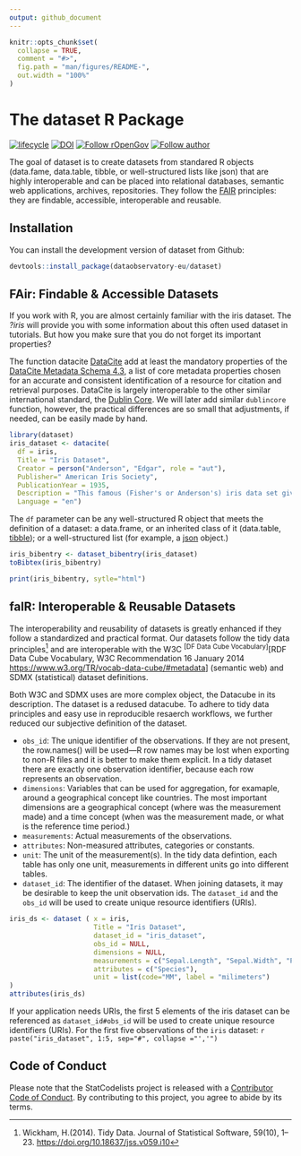 ```yaml
---
output: github_document
---
```


<!-- README.md is generated from README.Rmd. Please edit that file -->

```r
knitr::opts_chunk$set(
  collapse = TRUE,
  comment = "#>",
  fig.path = "man/figures/README-",
  out.width = "100%"
)
```

# The dataset R Package

<!-- badges: start -->
[![lifecycle](https://lifecycle.r-lib.org/articles/figures/lifecycle-experimental.svg)](https://lifecycle.r-lib.org/articles/stages.html#experimental)
[![DOI](https://zenodo.org/badge/DOI/10.5281/zenodo.6703765.svg)](https://doi.org/10.5281/zenodo.6703765)
[![Follow rOpenGov](https://img.shields.io/twitter/follow/ropengov.svg?style=social)](https://twitter.com/intent/follow?screen_name=ropengov) 
[![Follow author](https://img.shields.io/twitter/follow/digitalmusicobs.svg?style=social)](https://twitter.com/intent/follow?screen_name=digitalmusicobs)
<!-- badges: end -->

The goal of dataset is to create datasets from standared R objects (data.fame, data.table, tibble, or well-structured lists like json) that are highly interoperable and can be placed into relational databases, semantic web applications, archives, repositories.  They follow the [FAIR](https://www.go-fair.org/fair-principles/) principles: they are findable, accessible, interoperable and reusable. 

## Installation

You can install the development version of dataset from Github:

``` r
devtools::install_package(dataobservatory-eu/dataset)
```
## FAir: Findable & Accessible Datasets

If you work with R, you are almost certainly familiar with the iris dataset.  The *?iris* will provide you with some information about this often used dataset in tutorials. But how you make sure that you do not forget its important properties?

The function datacite [DataCite](https://datacite.org/) add at least the mandatory properties of the [DataCite Metadata Schema 4.3](https://schema.datacite.org/), a list of core metadata properties chosen for an accurate and consistent identification of a resource for citation and retrieval purposes. DataCite is largely interoperable to the other similar international standard, the [Dublin Core](https://www.dublincore.org/).  We will later add similar `dublincore` function, however, the practical differences are so small that adjustments, if needed, can be easily made by hand.

```r
library(dataset)
iris_dataset <- datacite(
  df = iris,
  Title = "Iris Dataset",
  Creator = person("Anderson", "Edgar", role = "aut"),
  Publisher=" American Iris Society",
  PublicationYear = 1935,
  Description = "This famous (Fisher's or Anderson's) iris data set gives the measurements in centimeters of the variables sepal length and width and petal length and width, respectively, for 50 flowers from each of 3 species of iris. The species are Iris setosa, versicolor, and virginica.",
  Language = "en")
```

The `df` parameter can be any well-structured R object that meets the definition of a dataset: a data.frame, or an inherited class of it (data.table, [tibble](https://tibble.tidyverse.org/)); or a well-structured list (for example, a [json](https://arxiv.org/abs/1403.2805) object.)

```r
iris_bibentry <- dataset_bibentry(iris_dataset)
toBibtex(iris_bibentry)
```
```r
print(iris_bibentry, sytle="html")
```


## faIR: Interoperable & Reusable Datasets

The interoperability and reusability of datasets is greatly enhanced if they follow a standardized and practical format.  Our datasets follow the tidy data principles^[Wickham, H.(2014). Tidy Data. Journal of Statistical Software, 59(10), 1–23. <https://doi.org/10.18637/jss.v059.i10>] and are interoperable with the W3C ^[DF Data Cube Vocabulary]^[RDF Data Cube Vocabulary, W3C Recommendation 16 January 2014  <https://www.w3.org/TR/vocab-data-cube/#metadata>] (semantic web) and SDMX (statistical) dataset definitions.

Both W3C and SDMX uses are more complex object, the Datacube in its description. The dataset is a redused datacube. To adhere to tidy data principles and easy use in reproducible resaerch workflows, we further reduced our subjective definition of the dataset. 

- `obs_id`: The unique identifier of the observations. If they are not present, the row.names() will be used---R row names may be lost when exporting to non-R files and it is better to make them explicit. In a tidy dataset there are exactly one observation identifier, because each row represents an observation.
- `dimensions`: Variables that can be used for aggregation, for examaple, around a geographical concept like countries. The most important dimensions are a geographical concept (where was the measurement made) and a time concept (when was the measurement made, or what is the reference time period.)
- `measurements`: Actual measurements of the observations.
- `attributes`: Non-measured attributes, categories or constants.
- `unit`: The unit of the measurement(s). In the tidy data defintion, each table has only one unit, measurements in different units go into different tables.
- `dataset_id`:  The identifier of the dataset. When joining datasets, it may be desirable to keep the unit observation ids. The `dataset_id` and the `obs_id` will be used to create unique resource identifiers (URIs). 

```r
iris_ds <- dataset ( x = iris,
                     Title = "Iris Dataset",
                     dataset_id = "iris_dataset", 
                     obs_id = NULL,
                     dimensions = NULL,
                     measurements = c("Sepal.Length", "Sepal.Width", "Petal.Length", "Petal.Width"),
                     attributes = c("Species"),
                     unit = list(code="MM", label = "milimeters")
)
attributes(iris_ds)
```
If your application needs URIs, the first 5 elements of the iris dataset can be referenced as `dataset_id#obs_id` will be used to create unique resource identifiers (URIs). For the first five observations of the `iris` dataset: `r paste("iris_dataset", 1:5, sep="#", collapse ="','")`

## Code of Conduct

Please note that the StatCodelists project is released with a [Contributor Code of Conduct](https://contributor-covenant.org/version/2/1/CODE_OF_CONDUCT.html). By contributing to this project, you agree to abide by its terms.
